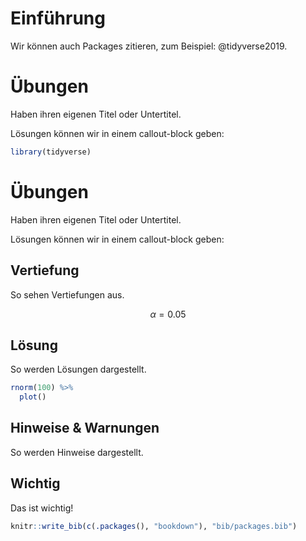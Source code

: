 # Einführung

Wir können auch Packages zitieren, zum Beispiel: @tidyverse2019.

# Übungen

Haben ihren eigenen Titel oder Untertitel.

Lösungen können wir in einem callout-block geben:

```r
library(tidyverse)
```

# Übungen

Haben ihren eigenen Titel oder Untertitel.

Lösungen können wir in einem callout-block geben:

::: callout-note
## Vertiefung

So sehen Vertiefungen aus.

$$\alpha = 0.05$$
:::

::: {.callout-tip collapse="true"}
## Lösung

So werden Lösungen dargestellt.

```r
rnorm(100) %>%
  plot()
```
:::

::: callout-caution
## Hinweise & Warnungen

So werden Hinweise dargestellt.
:::

::: callout-important
## Wichtig

Das ist wichtig!
:::

```r
knitr::write_bib(c(.packages(), "bookdown"), "bib/packages.bib")
```
